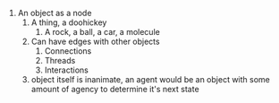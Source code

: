 1. An object as a node 
    1. A thing, a doohickey 
        1. A rock, a ball, a car, a molecule
    2. Can have edges with other objects
        1. Connections
        2. Threads
        3. Interactions
    4. object itself is inanimate, an agent would be an object with some amount of agency to determine it's next state
